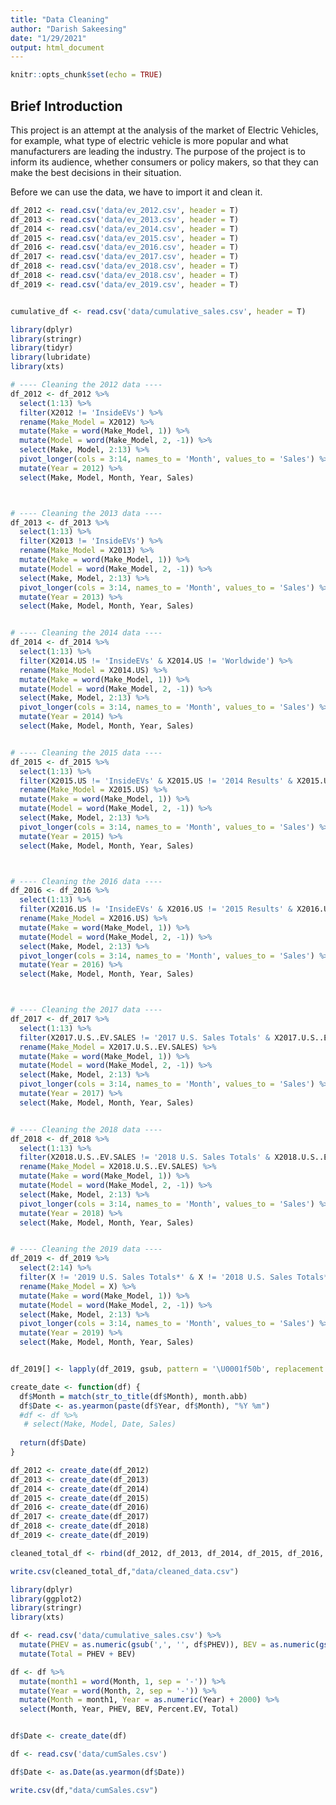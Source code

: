 ```yaml
---
title: "Data Cleaning"
author: "Darish Sakeesing"
date: "1/29/2021"
output: html_document
---
```


```r
knitr::opts_chunk$set(echo = TRUE)
```

## Brief Introduction

This project is an attempt at the analysis of the market of Electric Vehicles, for example, what type of electric vehicle is more popular and what manufacturers are leading the industry. The purpose of the project is to inform its audience, whether consumers or policy makers, so that they can make the best decisions in their situation. 

Before we can use the data, we have to import it and clean it.

```r
df_2012 <- read.csv('data/ev_2012.csv', header = T)
df_2013 <- read.csv('data/ev_2013.csv', header = T)
df_2014 <- read.csv('data/ev_2014.csv', header = T)
df_2015 <- read.csv('data/ev_2015.csv', header = T)
df_2016 <- read.csv('data/ev_2016.csv', header = T)
df_2017 <- read.csv('data/ev_2017.csv', header = T)
df_2018 <- read.csv('data/ev_2018.csv', header = T)
df_2018 <- read.csv('data/ev_2018.csv', header = T)
df_2019 <- read.csv('data/ev_2019.csv', header = T)


cumulative_df <- read.csv('data/cumulative_sales.csv', header = T)

```

```r
library(dplyr)
library(stringr)
library(tidyr)
library(lubridate)
library(xts)

# ---- Cleaning the 2012 data ----
df_2012 <- df_2012 %>% 
  select(1:13) %>% 
  filter(X2012 != 'InsideEVs') %>% 
  rename(Make_Model = X2012) %>% 
  mutate(Make = word(Make_Model, 1)) %>%
  mutate(Model = word(Make_Model, 2, -1)) %>%
  select(Make, Model, 2:13) %>%
  pivot_longer(cols = 3:14, names_to = 'Month', values_to = 'Sales') %>%
  mutate(Year = 2012) %>%
  select(Make, Model, Month, Year, Sales)



# ---- Cleaning the 2013 data ----
df_2013 <- df_2013 %>%
  select(1:13) %>% 
  filter(X2013 != 'InsideEVs') %>% 
  rename(Make_Model = X2013) %>%
  mutate(Make = word(Make_Model, 1)) %>%
  mutate(Model = word(Make_Model, 2, -1)) %>%
  select(Make, Model, 2:13) %>%
  pivot_longer(cols = 3:14, names_to = 'Month', values_to = 'Sales') %>%
  mutate(Year = 2013) %>%
  select(Make, Model, Month, Year, Sales)


# ---- Cleaning the 2014 data ----
df_2014 <- df_2014 %>%
  select(1:13) %>% 
  filter(X2014.US != 'InsideEVs' & X2014.US != 'Worldwide') %>% 
  rename(Make_Model = X2014.US) %>%
  mutate(Make = word(Make_Model, 1)) %>%
  mutate(Model = word(Make_Model, 2, -1)) %>%
  select(Make, Model, 2:13) %>%
  pivot_longer(cols = 3:14, names_to = 'Month', values_to = 'Sales') %>%
  mutate(Year = 2014) %>%
  select(Make, Model, Month, Year, Sales)


# ---- Cleaning the 2015 data ----
df_2015 <- df_2015 %>%
  select(1:13) %>% 
  filter(X2015.US != 'InsideEVs' & X2015.US != '2014 Results' & X2015.US != 'Worldwide*') %>% 
  rename(Make_Model = X2015.US) %>%
  mutate(Make = word(Make_Model, 1)) %>%
  mutate(Model = word(Make_Model, 2, -1)) %>%
  select(Make, Model, 2:13) %>%
  pivot_longer(cols = 3:14, names_to = 'Month', values_to = 'Sales') %>%
  mutate(Year = 2015) %>%
  select(Make, Model, Month, Year, Sales)



# ---- Cleaning the 2016 data ----
df_2016 <- df_2016 %>%
  select(1:13) %>% 
  filter(X2016.US != 'InsideEVs' & X2016.US != '2015 Results' & X2016.US != 'Worldwide*') %>% 
  rename(Make_Model = X2016.US) %>%
  mutate(Make = word(Make_Model, 1)) %>%
  mutate(Model = word(Make_Model, 2, -1)) %>%
  select(Make, Model, 2:13) %>%
  pivot_longer(cols = 3:14, names_to = 'Month', values_to = 'Sales') %>%
  mutate(Year = 2016) %>%
  select(Make, Model, Month, Year, Sales)



# ---- Cleaning the 2017 data ----
df_2017 <- df_2017 %>%
  select(1:13) %>% 
  filter(X2017.U.S..EV.SALES != '2017 U.S. Sales Totals' & X2017.U.S..EV.SALES != '2016 U.S. Sales Totals' & X2017.U.S..EV.SALES != '2017 Worldwide Sales*') %>% 
  rename(Make_Model = X2017.U.S..EV.SALES) %>%
  mutate(Make = word(Make_Model, 1)) %>%
  mutate(Model = word(Make_Model, 2, -1)) %>%
  select(Make, Model, 2:13) %>%
  pivot_longer(cols = 3:14, names_to = 'Month', values_to = 'Sales') %>%
  mutate(Year = 2017) %>%
  select(Make, Model, Month, Year, Sales)


# ---- Cleaning the 2018 data ----
df_2018 <- df_2018 %>%
  select(1:13) %>% 
  filter(X2018.U.S..EV.SALES != '2018 U.S. Sales Totals' & X2018.U.S..EV.SALES != '2017 U.S. Sales Totals' & X2018.U.S..EV.SALES != '2018 Worldwide Sales*') %>% 
  rename(Make_Model = X2018.U.S..EV.SALES) %>%
  mutate(Make = word(Make_Model, 1)) %>%
  mutate(Model = word(Make_Model, 2, -1)) %>%
  select(Make, Model, 2:13) %>%
  pivot_longer(cols = 3:14, names_to = 'Month', values_to = 'Sales') %>%
  mutate(Year = 2018) %>%
  select(Make, Model, Month, Year, Sales)


# ---- Cleaning the 2019 data ----
df_2019 <- df_2019 %>%
  select(2:14) %>% 
  filter(X != '2019 U.S. Sales Totals*' & X != '2018 U.S. Sales Totals*' & X != '2019 Worldwide Sales*' & X != '2018 Worldwide Sales*') %>% 
  rename(Make_Model = X) %>%
  mutate(Make = word(Make_Model, 1)) %>%
  mutate(Model = word(Make_Model, 2, -1)) %>%
  select(Make, Model, 2:13) %>%
  pivot_longer(cols = 3:14, names_to = 'Month', values_to = 'Sales') %>%
  mutate(Year = 2019) %>%
  select(Make, Model, Month, Year, Sales)


df_2019[] <- lapply(df_2019, gsub, pattern = '\U0001f50b', replacement = '')

```


```r

create_date <- function(df) {
  df$Month = match(str_to_title(df$Month), month.abb)
  df$Date <- as.yearmon(paste(df$Year, df$Month), "%Y %m")
  #df <- df %>%
   # select(Make, Model, Date, Sales)
  
  return(df$Date)
}

df_2012 <- create_date(df_2012)
df_2013 <- create_date(df_2013)
df_2014 <- create_date(df_2014)
df_2015 <- create_date(df_2015)
df_2016 <- create_date(df_2016)
df_2017 <- create_date(df_2017)
df_2018 <- create_date(df_2018)
df_2019 <- create_date(df_2019)

```

```r

cleaned_total_df <- rbind(df_2012, df_2013, df_2014, df_2015, df_2016, df_2017, df_2018, df_2019)

write.csv(cleaned_total_df,"data/cleaned_data.csv")

```
```r
library(dplyr)
library(ggplot2)
library(stringr)
library(xts)

df <- read.csv('data/cumulative_sales.csv') %>% 
  mutate(PHEV = as.numeric(gsub(',', '', df$PHEV)), BEV = as.numeric(gsub(',', '', df$BEV))) %>%
  mutate(Total = PHEV + BEV)

df <- df %>%
  mutate(month1 = word(Month, 1, sep = '-')) %>%
  mutate(Year = word(Month, 2, sep = '-')) %>%
  mutate(Month = month1, Year = as.numeric(Year) + 2000) %>%
  select(Month, Year, PHEV, BEV, Percent.EV, Total)


df$Date <- create_date(df)

df <- read.csv('data/cumSales.csv')

df$Date <- as.Date(as.yearmon(df$Date))

write.csv(df,"data/cumSales.csv")

```
